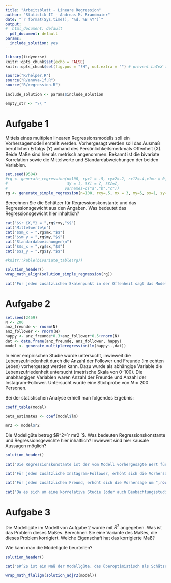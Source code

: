 ```yaml
---
title: "Arbeitsblatt - Lineare Regression"
author: "Statistik II - Andreas M. Brandmaier"
date: "`r format(Sys.time(), '%d. %B %Y')`"
output:
#  html_document: default
  pdf_document: default
params:
  include_solution: yes
---
```


```r
library(tidyverse)
knitr::opts_chunk$set(echo = FALSE)
knitr::opts_chunk$set(fig.pos = "!H", out.extra = "") # prevent LaTeX tables from floating

source("R/helper.R")
source("R/anova-1f.R")
source("R/regression.R")

include_solution <- params$include_solution

empty_str <- "\\ "

```

# Aufgabe 1

Mittels eines multiplen linearen Regressionsmodells soll ein Vorhersagemodell erstellt werden. Vorhergesagt werden soll das Ausmaß beruflichen Erfolgs (Y) anhand des Persönlichkeitsmerkmals Offenheit (X). Beide Maße sind hier als metrisch angenommen. Bekannt ist die bivariate Korrelation sowie die Mittelwerte und Standardabweichungen der beiden Variablen. 


```r
set.seed(9584)
#rg <- generate_regression(n=100, ryx1 = .5, ryx2=.2, rx12=.4,x1mu = 0,x2mu = 0,ymu = 0, 
#                          sy = 1, sx1 = 2, sx2=2,
#                         varnames=c("a","b","c"))
rg <- generate_simple_regression(n=100, rxy=.5, mx = 3, my=5, sx=1, sy=3)
```

Berechnen Sie die Schätzer für Regressionskonstante und das Regressionsgewicht aus den Angaben. Was bedeutet das Regressionsgewicht hier inhaltlich?

```r
cat("$$r_{X,Y} = ",rg$rxy,"$$")
cat("Mittelwerte\n")
cat("$$m_x = ",rg$mx,"$$")
cat("$$m_y = ",rg$my,"$$")
cat("Standardabweichungen\n")
cat("$$s_x = ",rg$sx,"$$")
cat("$$s_y = ",rg$sy,"$$")
```

```r
#knitr::kable(bivariate_table(rg))
```


```r
solution_header()
wrap_math_align(solution_simple_regression(rg))

cat("Für jeden zusätzlichen Skalenpunkt in der Offenheit sagt das Modell eine um ",rg$b1," Skalenpunkte höheren beruflichen Erfolg vorher.")
```

# Aufgabe 2

```r
set.seed(2459)
N <- 200
anz_freunde <- rnorm(N)
anz_follower <- rnorm(N)
happy <- anz_freunde*0.3+anz_follower*0.5+rnorm(N)
dat <- data.frame(anz_freunde, anz_follower, happy)
model <- generate_multipleregression(lm(happy~.,dat))
```

In einer empirischen Studie wurde untersucht, inwieweit die Lebenszufriedenheit durch die Anzahl der Follower und Freunde (im echten Leben) vorhergesagt werden kann. Dazu wurde als abhängige Variable die Lebenszufriedenheit untersucht (metrische Skala von 0--100). Die unabhängigen Variablen waren Anzahl der Freunde und Anzahl der Instagram-Follower. Untersucht wurde eine Stichprobe von $N=200$ Personen.

Bei der statistischen Analyse erhielt man folgendes Ergebnis:

```r
coeff_table(model)

beta_estimates <- coef(model$lm)

mr2 <- model$r2
```

Die Modellgüte betrug $R^2=`r mr2 `$.
Was bedeuten Regressionskonstante und Regressionsgewichte hier inhaltlich? Inwieweit sind hier kausale Aussagen möglich?

```r
solution_header()

cat("Die Regressionskonstante ist der vom Modell vorhergesagte Wert für eine Person, die die Ausprägung Null auf allen Prädiktoren hat. Im Beispiel sagen wir für eine Person mit 0 Followern und 0 Freunden eine Lebenszufriedenheit von ",round(beta_estimates[1],2)," Skalenpunkten vorher.")

cat("Für jeden zusätzliche Instagram-Follower, erhöht sich die Vorhersage um ",round(beta_estimates[2],2)," Punkte auf der Lebenszufriedenheitsskala.")

cat("Für jeden zusätzlichen Freund, erhöht sich die Vorhersage um ",round(beta_estimates[3],2)," Punkte auf der Lebenszufriedenheitsskala.")

cat("Da es sich um eine korrelative Studie (oder auch Beobachtungsstudie) handelt, sind kausale Aussagen natürlich nicht zulässig. Signifikante Ergebnisse deuten zwar auf einen statistischen Zusammenhang hin, den man für die Vorhersage nutzen kann, allerdings kann keine Ursache-Wirk-Richtung (wie bspw. sich mit mehr Menschen anzufreunden erhöht ursächlich die Lebenszufriedenheit) getroffen werden.")
```

# Aufgabe 3

Die Modellgüte im Modell von Aufgabe 2 wurde mit $R^2$ angegeben. Was ist das Problem dieses Maßes. Berechnen Sie eine Variante des Maßes, die dieses Problem korrigiert. Welche Eigenschaft hat das korrigierte Maß?


Wie kann man die Modellgüte beurteilen? 


```r
solution_header()

cat("$R^2$ ist ein Maß der Modellgüte, das überoptimistisch als Schätzer der wahren Modellgüte ist. Daher sollte man besser das adjustierte $R^2$ berichten, das diese Verzerrung korrigiert. Das adjustierte $R^2$ ist höchstens so groß wie das herkömmliche $R^2$.")

wrap_math_flalign(solution_adjr2(model))
``` 

